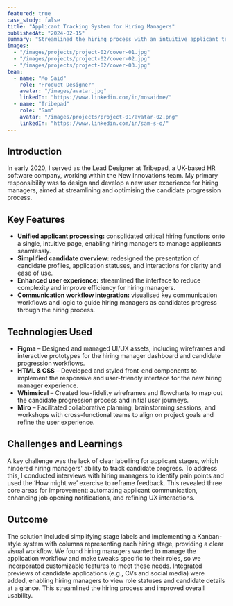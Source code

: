 ```yaml
---
featured: true
case_study: false
title: "Applicant Tracking System for Hiring Managers"
publishedAt: "2024-02-15"
summary: "Streamlined the hiring process with an intuitive applicant tracking system designed specifically for hiring managers."
images:
  - "/images/projects/project-02/cover-01.jpg"
  - "/images/projects/project-02/cover-02.jpg"
  - "/images/projects/project-02/cover-03.jpg"
team:
  - name: "Mo Said"
    role: "Product Designer"
    avatar: "/images/avatar.jpg"
    linkedIn: "https://www.linkedin.com/in/mosaidme/"
  - name: "Tribepad"
    role: "Sam"
    avatar: "/images/projects/project-01/avatar-02.png"
    linkedIn: "https://www.linkedin.com/in/sam-s-o/"
---
```


## Introduction

In early 2020, I served as the Lead Designer at Tribepad, a UK-based HR software company, working within the New Innovations team. My primary responsibility was to design and develop a new user experience for hiring managers, aimed at streamlining and optimising the candidate progression process.

## Key Features

- **Unified applicant processing:** consolidated critical hiring functions onto a single, intuitive page, enabling hiring managers to manage applicants seamlessly.
- **Simplified candidate overview:** redesigned the presentation of candidate profiles, application statuses, and interactions for clarity and ease of use.
- **Enhanced user experience:** streamlined the interface to reduce complexity and improve efficiency for hiring managers.
- **Communication workflow integration:** visualised key communication workflows and logic to guide hiring managers as candidates progress through the hiring process.

## Technologies Used

- **Figma** – Designed and managed UI/UX assets, including wireframes and interactive prototypes for the hiring manager dashboard and candidate progression workflows.
- **HTML & CSS** – Developed and styled front-end components to implement the responsive and user-friendly interface for the new hiring manager experience.
- **Whimsical** – Created low-fidelity wireframes and flowcharts to map out the candidate progression process and initial user journeys.
- **Miro** – Facilitated collaborative planning, brainstorming sessions, and workshops with cross-functional teams to align on project goals and refine the user experience.

## Challenges and Learnings

A key challenge was the lack of clear labelling for applicant stages, which hindered hiring managers' ability to track candidate progress. To address this, I conducted interviews with hiring managers to identify pain points and used the ‘How might we’ exercise to reframe feedback. This revealed three core areas for improvement: automating applicant communication, enhancing job opening notifications, and refining UX interactions.


## Outcome

The solution included simplifying stage labels and implementing a Kanban-style system with columns representing each hiring stage, providing a clear visual workflow. We found hiring managers wanted to manage the application workflow and make tweaks specific to their roles, so we incorporated customizable features to meet these needs. Integrated previews of candidate applications (e.g., CVs and social media) were added, enabling hiring managers to view role statuses and candidate details at a glance. This streamlined the hiring process and improved overall usability.